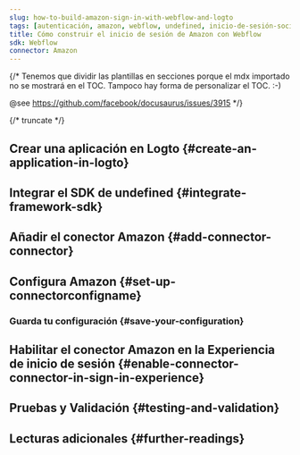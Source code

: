 ```yaml
---
slug: how-to-build-amazon-sign-in-with-webflow-and-logto
tags: [autenticación, amazon, webflow, undefined, inicio-de-sesión-social, inicio-de-sesión, login]
title: Cómo construir el inicio de sesión de Amazon con Webflow
sdk: Webflow
connector: Amazon
---
```


{/*
  Tenemos que dividir las plantillas en secciones porque el mdx importado no se mostrará en el TOC.
  Tampoco hay forma de personalizar el TOC. :-)

  @see https://github.com/facebook/docusaurus/issues/3915
*/}




{/* truncate */}

<Intro connector={connector} sdk="Webflow" link="undefined" />

## Crear una aplicación en Logto \{#create-an-application-in-logto}

<CreateApplication type="undefined" framework="undefined" />

## Integrar el SDK de undefined \{#integrate-framework-sdk}

<IntegrateSdk />

## Añadir el conector Amazon \{#add-connector-connector}

<AddSocialConnector connector={connector} framework="undefined" />

## Configura Amazon \{#set-up-connectorconfigname}

<ConnectorGuide />

### Guarda tu configuración \{#save-your-configuration}

<SaveYourConfiguration connector={connector} />

## Habilitar el conector Amazon en la Experiencia de inicio de sesión \{#enable-connector-connector-in-sign-in-experience}

<EnableSocialConnector connector={connector} />

## Pruebas y Validación \{#testing-and-validation}

<TestingAndValidation connector={connector} sdk="Webflow" />

## Lecturas adicionales \{#further-readings}

<FurtherReadings />